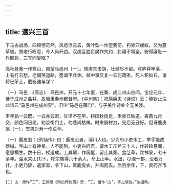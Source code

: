 ```yaml
---
---
---
```

title: 遣兴三首
---




下马古战场，四顾但茫然。风悲浮云去，黄叶坠一作堕我前。朽骨穴蝼蚁，又为蔓草缠。故老行叹息，今人尚开边。汉虏互胜负樊作失约，封疆不常全。安得廉耻一作颇将，三军同晏眠？

高秋登塞一作寒山，南望马邑州〔一〕。降虏东击胡，壮健尽不留。穹庐莽牢落，上有行云愁。老弱哭道路，愿闻甲兵休。邺中事反复一云何萧条，死人积如丘。诸将已茅土，载驱谁与谋？

〔一〕马邑：《唐志》：马邑州，开元十七年置，在秦、成二州山谷间。宝应元年，徙于成州之盐井，故城隶秦州都督府。《中州集》：祝简廉夫《诗说》云：鲍钦止注此诗云“马邑州在成州界”，旧注“马邑在雁门”，与子美作诗处全无关涉。

丰年孰一云既，一云亦云迟，甘泽不在早。耕田秋雨足，禾黍已映道。春苗九月交，颜色同日老。劝汝衡门士，勿悲尚枯槁。时来展材力，先后无丑好。但讶鹿皮翁〔一〕，忘机对芳一作荒草。

〔一〕鹿皮翁：《列仙传》曰：鹿皮公者，淄川人也。少为府小吏木工，举手能成器械。岑山上有神泉，人不能到。小吏白府君，请木工斤斧三十人，作转轮悬阁，意思横生。数十日，梯道成。上其颠，作祠屋，留止其旁。食芝草，饮神泉，七十余年。淄水来山[1]下，呼宗族得六十余人，命上山半。水出，尽漂一郡，没者万计。小吏乃辞，遣家室，令下山，着鹿皮衣，升阁而去。后百余年，下，卖药齐市也。

	[1] 山：原作“三”，王叔岷《列仙传校笺》云：“三，当作‘山’，字之误也。”故据改。